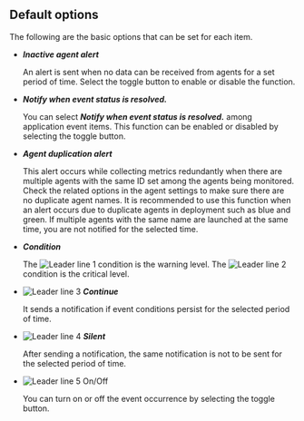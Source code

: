 ## Default options

The following are the basic options that can be set for each item.

-   **_Inactive agent alert_**

    An alert is sent when no data can be received from agents for a set period of time. Select the toggle button to enable or disable the function.

-   **_Notify when event status is resolved._**

    You can select **_Notify when event status is resolved._** among application event items. This function can be enabled or disabled by selecting the toggle button.

-   **_Agent duplication alert_**

    This alert occurs while collecting metrics redundantly when there are multiple agents with the same ID set among the agents being monitored. Check the related options in the agent settings to make sure there are no duplicate agent names. It is recommended to use this function when an alert occurs due to duplicate agents in deployment such as blue and green. If multiple agents with the same name are launched at the same time, you are not notified for the selected time.

-   **_Condition_**

    The ![Leader line 1](/img/number-01.png) condition is the <span class='slow'>warning</span> level. The ![Leader line 2](/img/number-02.png) condition is the <span class='vslow'>critical</span> level.

-   ![Leader line 3](/img/number-03.png) **_Continue_**

    It sends a notification if event conditions persist for the selected period of time.

-   ![Leader line 4](/img/number-04.png) **_Silent_**

    After sending a notification, the same notification is not to be sent for the selected period of time.

-   ![Leader line 5](/img/number-05.png) On/Off

    You can turn on or off the event occurrence by selecting the toggle button. 
